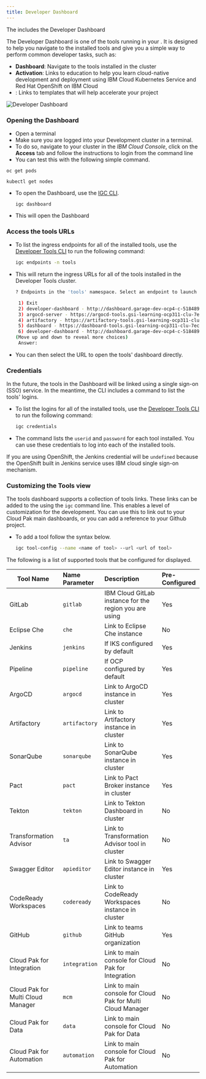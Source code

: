```yaml
---
title: Developer Dashboard
---
```



<PageDescription>

The <Globals name="env" /> includes the Developer Dashboard

</PageDescription>

The Developer Dashboard is one of the tools running in your <Globals name="env" />. It is designed to help you navigate to the installed tools and give you a simple way to perform common developer tasks, such as:
- **Dashboard**: Navigate to the tools installed in the cluster
- **Activation**: Links to education to help you learn cloud-native development and deployment using IBM Cloud Kubernetes Service and Red Hat OpenShift on IBM Cloud
- **<Globals name="templates" />**: Links to templates that will help accelerate your project

![Developer Dashboard](/images/developer-dashboard.png)

### Opening the Dashboard

- Open a terminal
- Make sure you are logged into your Development cluster in a terminal.
- To do so, navigate to your cluster in the _IBM Cloud Console_, click on the **Access** tab and
follow the instructions to login from the command line
- You can test this with the following simple command.

<Accordion>

  <AccordionItem title="OpenShift">

    oc get pods

  </AccordionItem>

  <AccordionItem title="Kubernetes">

    kubectl get nodes

  </AccordionItem>

</Accordion>

<p></p>

- To open the Dashboard, use the [IGC CLI](/guides/cli).
    ```
    igc dashboard
    ```

- This will open the Dashboard

### Access the tools URLs

- To list the ingress endpoints for all of the installed tools, use the [Developer Tools CLI](../getting-started/cli) to run the following command:
    ```bash
    igc endpoints -n tools
    ```

- This will return the ingress URLs for all of the tools installed in the Developer Tools cluster.
    ```bash
   ? Endpoints in the 'tools' namespace. Select an endpoint to launch the default browser or 'Exit'.
   
     1) Exit
     2) developer-dashboard - http://dashboard.garage-dev-ocp4-c-518489-0143c5dd31acd8e030a1d6e0ab1380e3-0000.us-east.containers.appdomain.cloud
     3) argocd-server - https://argocd-tools.gsi-learning-ocp311-clu-7ec5d722a0ab3f463fdc90eeb94dbc70-0001.eu-gb.containers.appdomain.cloud
     4) artifactory - https://artifactory-tools.gsi-learning-ocp311-clu-7ec5d722a0ab3f463fdc90eeb94dbc70-0001.eu-gb.containers.appdomain.cloud
     5) dashboard - https://dashboard-tools.gsi-learning-ocp311-clu-7ec5d722a0ab3f463fdc90eeb94dbc70-0001.eu-gb.containers.appdomain.cloud
     6) developer-dashboard - http://dashboard.garage-dev-ocp4-c-518489-0143c5dd31acd8e030a1d6e0ab1380e3-0000.us-east.containers.appdomain.cloud
   (Move up and down to reveal more choices)
     Answer:
    ```

-  You can then select the URL to open the tools' dashboard directly.

### Credentials

In the future, the tools in the Dashboard will be linked using a single sign-on (SSO) service. 
In the meantime, the CLI includes a command to list the tools' logins.

- To list the logins for all of the installed tools, use the [Developer Tools CLI](../getting-started/cli) to run the following command:
    ```bash
    igc credentials
    ```

- The command lists the `userid` and `password` for each tool installed. You can use these credentials to log into each of the installed tools.

<InlineNotification>

If you are using OpenShift, the Jenkins credential
will be `undefined` because the OpenShift built in Jenkins service uses IBM cloud single sign-on mechanism.

</InlineNotification>

### Customizing the Tools view

The tools dashboard supports a collection of tools links. These links can be
 added to the <Globals name="env" /> using the `igc` command line. This
  enables a level of customization for the development. You can use this to
   link out to your Cloud Pak main dashboards, or you can add a reference to
    your Github project. 
    
- To add a tool follow the syntax below.  
    ```bash
    igc tool-config --name <name of tool> --url <url of tool> 
    ```

The following is a list of supported tools that be configured for displayed.
 
| Tool Name                | Name Parameter  | Description | Pre-Configured |
| -----------------------  |:-------------- |:------------| :----------- |
| GitLab | `gitlab`  | IBM Cloud GitLab instance for the region you are using | Yes |
| Eclipse Che | `che` | Link to Eclipse Che instance | No |  
| Jenkins | `jenkins` | If IKS configured by default | Yes |
| Pipeline | `pipeline` | If OCP configured by default | Yes |
| ArgoCD | `argocd` | Link to ArgoCD instance in cluster | Yes |
| Artifactory | `artifactory` | Link to Artifactory instance in cluster | Yes |
| SonarQube | `sonarqube` | Link to SonarQube instance in cluster | Yes |
| Pact | `pact` | Link to Pact Broker instance in cluster | Yes |
| Tekton | `tekton` | Link to Tekton Dashboard in cluster | No |
| Transformation Advisor | `ta` | Link to Transformation Advisor tool in cluster | No |
| Swagger Editor | `apieditor` | Link to Swagger Editor instance in cluster | Yes |
| CodeReady Workspaces | `codeready` | Link to CodeReady Workspaces instance in cluster | No |
| GitHub | `github` | Link to teams GitHub organization | Yes |
| Cloud Pak for Integration | `integration` | Link to main console for Cloud Pak for Integration | No |
| Cloud Pak for Multi Cloud Manager | `mcm` | Link to main console for Cloud Pak for Multi Cloud Manager | No |
| Cloud Pak for Data | `data` | Link to main console for Cloud Pak for Data | No |
| Cloud Pak for Automation | `automation` | Link to main console for Cloud Pak for Automation | No |
